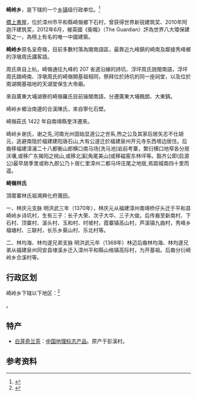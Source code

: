 {{中国乡级行政区|35/06/28/202/000}}

'''崎岭乡'''，是{{PRC admin/fullname|35/06/28/202/000|3}}下辖的一个[[乡镇|乡镇]]级行政单位。<ref>{{PRC admin/ref sgc|{{PRC admin/parent|35/06/28/202/000}}}}</ref>

[[橋上書屋|橋上書屋]]，位於漳州市平和縣崎嶺鄉下石村，曾获得世界新锐建筑奖、2010年阿迦汗建筑奖，2012年6月，被英國《衞報》（The Guardian）評為世界八大環保建築之一，為榜上有名的唯一中國建築。

'''崎岭乡'''原名呈奇嶺，目前多數村落為閩南語區，最靠近九峰鎮的崎南及鄰接秀峰鄉的浮墩周氏講客語。

周氏來自上杭，崎嶺通往九峰的 207 省道沿線的詩坑、浮坪周氏說閩南語，浮坪周氏跟崎南、浮墩周氏的崎嶺開基祖相同，祭拜位於詩坑的同一座祠堂，以及位於南湖開基祖地的天湖堂保生大帝廟。

來自廣東大埔湖寮的崎嶺羅氏目前操閩南語，分遷廣東大埔楓朗、大東鎮。

崎岭乡鄉治南邊的合溪陳氏，來自寧化石壁。

崎嶺莊氏 1422 年自南靖縣奎洋遷來。

崎岭乡谢氏，谢之先,河南光州固始显道公之世系,煦之公及其家后居矢志不仕胡元，逃避南隐於福建建阳唐石山,大有公遂迁於福建泉州开元寺东西塔边居住。后裔移福建漳浦二十八都衡山郎横口南马场[洗马池]岩前考寨，繁衍横口地窄各分居沃壤,或移广东揭阳之桃山,或移北溪[角尾美山]或移磁窑东林坪等。豁齐公即(启源公)最早居季里或称九郎公乃卜居仁里漳州二都马坪庄尾之地居,焉距城南四十里而遥。

'''崎嶺林氏'''

頂厝寨林氏祖溯興化府莆田。

一、林庆元支脉
明洪武三年（1370年），林庆元从福建漳州南靖桥仔头迁于平和县崎岭乡诗坑村，生有三子：长子大荣、次子大华、三子大俊。后传裔至新南村、下石村、顶寨村、溪头村、玉和村、时坡村，霞寨镇高山村，芦溪镇九曲村，秀峰乡福塘村、三联村，长乐乡葵山村、乐北村等。

二、林均海、林均遂兄弟支脉
明洪武元年（1368年）林迈后裔林均海、林均遂兄弟从福建泉州同安县埭溪乡迁入漳州平和縣山格镇高际村，为开基祖。后裔分衍崎岭乡合溪村等。

== 行政区划 ==

崎岭乡下辖以下地区：<ref>{{PRC admin/ref sgc|35/06/28/202/000}}</ref>

{{PRC admin/children|35/06/28/202/000}}。

== 特产 ==
* [[白芽奇兰茶|白芽奇兰茶]]：[[中国地理标志产品|中国地理标志产品]]。原产于彭溪村。

== 参考资料 ==
{{reflist}}

{{PRC admin/navcat|35/06/28/202/000}}